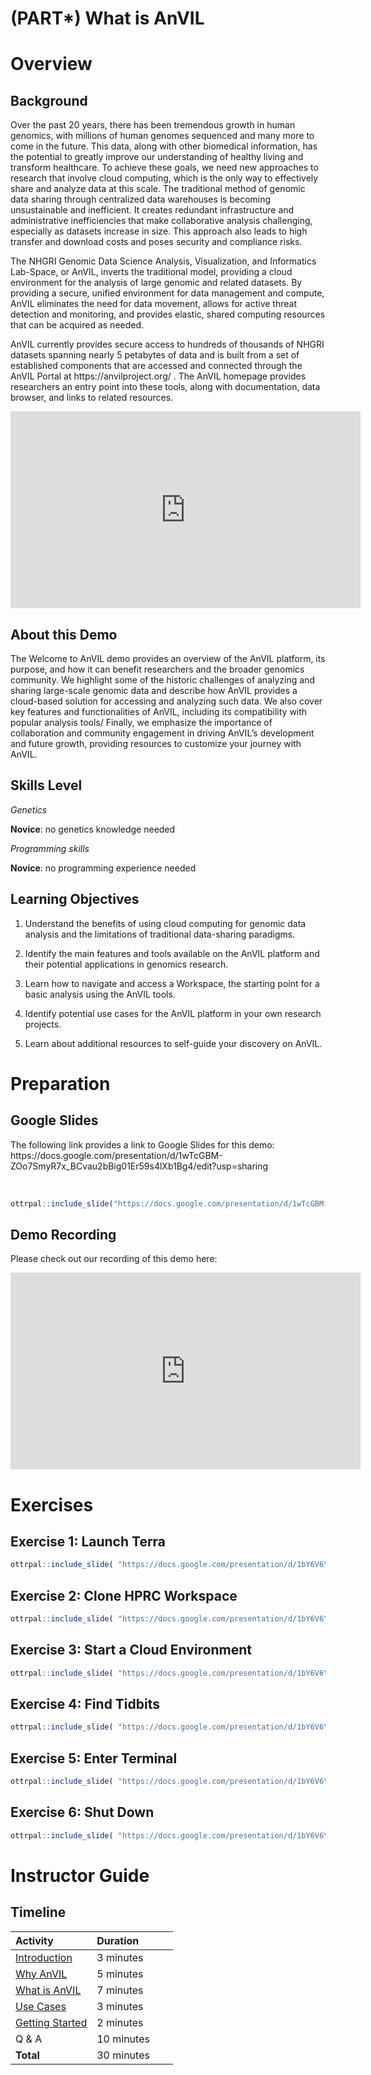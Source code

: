
# (PART\*) What is AnVIL {-}   

# Overview

## Background

Over the past 20 years, there has been tremendous growth in human genomics, with millions of human genomes sequenced and many more to come in the future. This data, along with other biomedical information, has the potential to greatly improve our understanding of healthy living and transform healthcare. To achieve these goals, we need new approaches to research that involve cloud computing, which is the only way to effectively share and analyze data at this scale. The traditional method of genomic data sharing through centralized data warehouses is becoming unsustainable and inefficient. It creates redundant infrastructure and administrative inefficiencies that make collaborative analysis challenging, especially as datasets increase in size. This approach also leads to high transfer and download costs and poses security and compliance risks.

The NHGRI Genomic Data Science Analysis, Visualization, and Informatics Lab-Space, or AnVIL, inverts the traditional model, providing a cloud environment for the analysis of large genomic and related datasets. By providing a secure, unified environment for data management and compute, AnVIL eliminates the need for data movement, allows for active threat detection and monitoring, and provides elastic, shared computing resources that can be acquired as needed. 

AnVIL currently provides secure access to hundreds of thousands of NHGRI datasets spanning nearly 5 petabytes of data and is built from a set of established components that are accessed and connected through the AnVIL Portal at https://anvilproject.org/ . The AnVIL homepage provides researchers an entry point into these tools, along with documentation, data browser, and links to related resources. 

<iframe width="560" height="315" src="https://www.youtube.com/embed/XC5qzj-yZb8" title="YouTube video player" frameborder="0" allow="accelerometer; autoplay; clipboard-write; encrypted-media; gyroscope; picture-in-picture" allowfullscreen></iframe>

## About this Demo

The Welcome to AnVIL demo provides an overview of the AnVIL platform, its purpose, and how it can benefit researchers and the broader genomics community. We highlight some of the historic challenges of analyzing and sharing large-scale genomic data and describe how AnVIL provides a cloud-based solution for accessing and analyzing such data. We also cover key features and functionalities of AnVIL, including its compatibility with popular analysis tools/ Finally, we emphasize the importance of collaboration and community engagement in driving AnVIL's development and future growth, providing resources to customize your journey with AnVIL.

## Skills Level

::: {.notice}
_Genetics_

**Novice**: no genetics knowledge needed

_Programming skills_

**Novice**: no programming experience needed
:::

## Learning Objectives

1. Understand the benefits of using cloud computing for genomic data analysis and the limitations of traditional data-sharing paradigms.

1. Identify the main features and tools available on the AnVIL platform and their potential applications in genomics research.

1. Learn how to navigate and access a Workspace, the starting point for a basic analysis using the AnVIL tools.

1. Identify potential use cases for the AnVIL platform in your own research projects.

1. Learn about additional resources to self-guide your discovery on AnVIL.

# Preparation

## Google Slides

The following link provides a link to Google Slides for this demo: https://docs.google.com/presentation/d/1wTcGBM-ZOo7SmyR7x_BCvau2bBig01Er59s4lXb1Bg4/edit?usp=sharing

<br>

```r
ottrpal::include_slide("https://docs.google.com/presentation/d/1wTcGBM-ZOo7SmyR7x_BCvau2bBig01Er59s4lXb1Bg4/edit#slide=id.p")
```

## Demo Recording

Please check out our recording of this demo here:

<iframe width="560" height="315" src="https://www.youtube.com/embed/fcMUU7NrEeM" title="YouTube video player" frameborder="0" allow="accelerometer; autoplay; clipboard-write; encrypted-media; gyroscope; picture-in-picture; web-share" allowfullscreen></iframe>

# Exercises

## Exercise 1: Launch Terra

```r
ottrpal::include_slide( "https://docs.google.com/presentation/d/1bY6V6YTMmmBtw-xiiMlVeB-KbvHE3p33R4JHTkaxcwU/edit#slide=id.g24303c0c340_0_0" )
```

## Exercise 2: Clone HPRC Workspace

```r
ottrpal::include_slide( "https://docs.google.com/presentation/d/1bY6V6YTMmmBtw-xiiMlVeB-KbvHE3p33R4JHTkaxcwU/edit#slide=id.g24f58a64a6b_0_1" )
```

## Exercise 3: Start a Cloud Environment

```r
ottrpal::include_slide( "https://docs.google.com/presentation/d/1bY6V6YTMmmBtw-xiiMlVeB-KbvHE3p33R4JHTkaxcwU/edit#slide=id.g24f58a64a6b_0_26" )
```

## Exercise 4: Find Tidbits

```r
ottrpal::include_slide( "https://docs.google.com/presentation/d/1bY6V6YTMmmBtw-xiiMlVeB-KbvHE3p33R4JHTkaxcwU/edit#slide=id.g24f58a64a6b_0_53" )
```

## Exercise 5: Enter Terminal

```r
ottrpal::include_slide( "https://docs.google.com/presentation/d/1bY6V6YTMmmBtw-xiiMlVeB-KbvHE3p33R4JHTkaxcwU/edit#slide=id.g24f58a64a6b_0_109" )
```

## Exercise 6: Shut Down

```r
ottrpal::include_slide( "https://docs.google.com/presentation/d/1bY6V6YTMmmBtw-xiiMlVeB-KbvHE3p33R4JHTkaxcwU/edit#slide=id.g24f58a64a6b_0_181" )
```

# Instructor Guide

## Timeline

| Activity | Duration |
| :-- | :-- |
| [Introduction](https://docs.google.com/presentation/d/1wTcGBM-ZOo7SmyR7x_BCvau2bBig01Er59s4lXb1Bg4/edit#slide=id.p) | 3 minutes |
| [Why AnVIL](https://docs.google.com/presentation/d/1wTcGBM-ZOo7SmyR7x_BCvau2bBig01Er59s4lXb1Bg4/edit#slide=id.g21756f91cc3_2_5) | 5 minutes |
| [What is AnVIL](https://docs.google.com/presentation/d/1wTcGBM-ZOo7SmyR7x_BCvau2bBig01Er59s4lXb1Bg4/edit#slide=id.g21756f91cc3_2_26) | 7 minutes |
| [Use Cases](https://docs.google.com/presentation/d/1wTcGBM-ZOo7SmyR7x_BCvau2bBig01Er59s4lXb1Bg4/edit#slide=id.g21756f91cc3_2_44) | 3 minutes |
| [Getting Started](https://docs.google.com/presentation/d/1wTcGBM-ZOo7SmyR7x_BCvau2bBig01Er59s4lXb1Bg4/edit#slide=id.g21756f91cc3_2_15) | 2 minutes |
| Q & A | 10 minutes |
| **Total** | 30 minutes |


